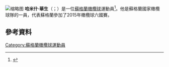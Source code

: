 [[File:2017.06.17.14.59.24-Scots_running_on_(34620149614)_(Hamish_Watson_cropped).jpg|缩略图]]
'''哈米什·華生'''（{{lang-en|Hamish Watson}}；{{bd|1991年|10月15日}}）是一位[[蘇格蘭|蘇格蘭]][[橄欖球|橄欖球]]運動員<ref>{{Cite web |url=http://www.six-nations-guide.co.uk/2015/scotland-v-italy.html |title=存档副本 |accessdate=2015-11-23 |archive-date=2016-04-03 |archive-url=https://web.archive.org/web/20160403125330/http://www.six-nations-guide.co.uk/2015/scotland-v-italy.html |dead-url=no }}</ref>。他是蘇格蘭國家橄欖球隊的一員，代表蘇格蘭參加了2015年橄欖球六國賽。
==參考資料==
{{Reflist}}
[[Category:蘇格蘭橄欖球運動員|Category:蘇格蘭橄欖球運動員]]